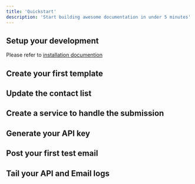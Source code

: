 ```yaml
---
title: 'Quickstart'
description: 'Start building awesome documentation in under 5 minutes'
---
```


## Setup your development

Please refer to [installation documention](/installation)


## Create your first template


## Update the contact list


## Create a service to handle the submission

## Generate your API key

## Post your first test email

## Tail your API and Email logs

 